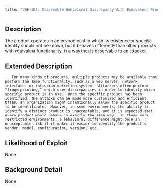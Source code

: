 ```yaml
---
title: "CWE-207: Observable Behavioral Discrepancy With Equivalent Products"
---
```


## Description
The product operates in an environment in which its existence or specific identity should not be known, but it behaves differently than other products with equivalent functionality, in a way that is observable to an attacker.

## Extended Description

	   For many kinds of products, multiple products may be available that perform the same functionality, such as a web server, network interface, or intrusion detection system.  Attackers often perform "fingerprinting," which uses discrepancies in order to identify which specific product is in use.  Once the specific product has been identified, the attacks can be made more customized and efficient.  Often, an organization might intentionally allow the specific product to be identifiable.  However, in some environments, the ability to identify a distinct product is unacceptable, and it is expected that every product would behave in exactly the same way.  In these more restricted environments, a behavioral difference might pose an unacceptable risk if it makes it easier to identify the product's vendor, model, configuration, version, etc.
	 

## Likelihood of Exploit
None

## Background Detail
None
        
